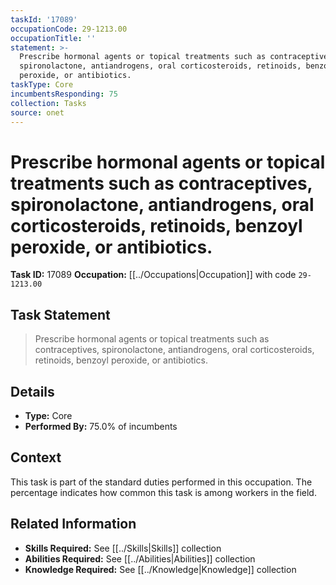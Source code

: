 ```yaml
---
taskId: '17089'
occupationCode: 29-1213.00
occupationTitle: ''
statement: >-
  Prescribe hormonal agents or topical treatments such as contraceptives,
  spironolactone, antiandrogens, oral corticosteroids, retinoids, benzoyl
  peroxide, or antibiotics.
taskType: Core
incumbentsResponding: 75
collection: Tasks
source: onet
---
```

# Prescribe hormonal agents or topical treatments such as contraceptives, spironolactone, antiandrogens, oral corticosteroids, retinoids, benzoyl peroxide, or antibiotics.

**Task ID:** 17089
**Occupation:** [[../Occupations|Occupation]] with code `29-1213.00`

## Task Statement

> Prescribe hormonal agents or topical treatments such as contraceptives, spironolactone, antiandrogens, oral corticosteroids, retinoids, benzoyl peroxide, or antibiotics.

## Details

- **Type:** Core
- **Performed By:** 75.0% of incumbents

## Context

This task is part of the standard duties performed in this occupation. The percentage indicates how common this task is among workers in the field.

## Related Information

- **Skills Required:** See [[../Skills|Skills]] collection
- **Abilities Required:** See [[../Abilities|Abilities]] collection
- **Knowledge Required:** See [[../Knowledge|Knowledge]] collection
